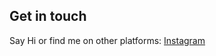 ## Get in touch

Say Hi or find me on other platforms: [Instagram](https://instagram.com/danielmontoyara)